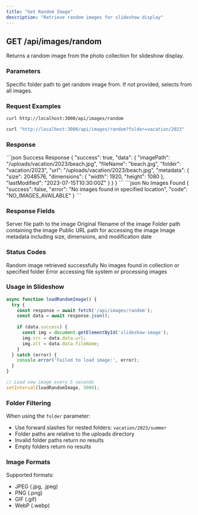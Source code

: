 ```yaml
---
title: "Get Random Image"
description: "Retrieve random images for slideshow display"
---
```


## GET /api/images/random

Returns a random image from the photo collection for slideshow display.

### Parameters

<ParamField query="folder" type="string" optional>
  Specific folder path to get random image from. If not provided, selects from all images.
</ParamField>

### Request Examples

```bash All Images
curl http://localhost:3000/api/images/random
```

```bash Specific Folder
curl "http://localhost:3000/api/images/random?folder=vacation/2023"
```

### Response

<ResponseExample>
```json Success Response
{
  "success": true,
  "data": {
    "imagePath": "/uploads/vacation/2023/beach.jpg",
    "fileName": "beach.jpg",
    "folder": "vacation/2023",
    "url": "/uploads/vacation/2023/beach.jpg",
    "metadata": {
      "size": 2048576,
      "dimensions": {
        "width": 1920,
        "height": 1080
      },
      "lastModified": "2023-07-15T10:30:00Z"
    }
  }
}
```
</ResponseExample>

<ResponseExample>
```json No Images Found
{
  "success": false,
  "error": "No images found in specified location",
  "code": "NO_IMAGES_AVAILABLE"
}
```
</ResponseExample>

### Response Fields

<ResponseField name="imagePath" type="string">
  Server file path to the image
</ResponseField>

<ResponseField name="fileName" type="string">
  Original filename of the image
</ResponseField>

<ResponseField name="folder" type="string">
  Folder path containing the image
</ResponseField>

<ResponseField name="url" type="string">
  Public URL path for accessing the image
</ResponseField>

<ResponseField name="metadata" type="object">
  Image metadata including size, dimensions, and modification date
</ResponseField>

### Status Codes

<ResponseField name="200" type="Success">
  Random image retrieved successfully
</ResponseField>

<ResponseField name="404" type="Not Found">
  No images found in collection or specified folder
</ResponseField>

<ResponseField name="500" type="Server Error">
  Error accessing file system or processing images
</ResponseField>

### Usage in Slideshow

```javascript
async function loadRandomImage() {
  try {
    const response = await fetch('/api/images/random');
    const data = await response.json();
    
    if (data.success) {
      const img = document.getElementById('slideshow-image');
      img.src = data.data.url;
      img.alt = data.data.fileName;
    }
  } catch (error) {
    console.error('Failed to load image:', error);
  }
}

// Load new image every 5 seconds
setInterval(loadRandomImage, 5000);
```

### Folder Filtering

When using the `folder` parameter:
- Use forward slashes for nested folders: `vacation/2023/summer`
- Folder paths are relative to the uploads directory
- Invalid folder paths return no results
- Empty folders return no results

### Image Formats

Supported formats:
- JPEG (.jpg, .jpeg)
- PNG (.png)
- GIF (.gif)
- WebP (.webp)